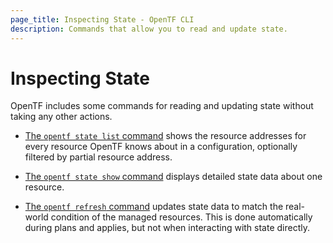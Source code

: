 ```yaml
---
page_title: Inspecting State - OpenTF CLI
description: Commands that allow you to read and update state.
---
```


# Inspecting State

OpenTF includes some commands for reading and updating state without taking
any other actions.

- [The `opentf state list` command](/docs/cli/commands/state/list)
  shows the resource addresses for every resource OpenTF knows about in a
  configuration, optionally filtered by partial resource address.

- [The `opentf state show` command](/docs/cli/commands/state/show)
  displays detailed state data about one resource.

- [The `opentf refresh` command](/docs/cli/commands/refresh) updates
  state data to match the real-world condition of the managed resources. This is
  done automatically during plans and applies, but not when interacting with
  state directly.
